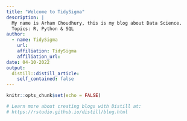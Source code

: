 ```yaml
---
title: "Welcome to TidySigma"
description: |
  My name is Arham Choudhury, this is my blog about Data Science.  
  Topics: R, Python & SQL
author:
  - name: TidySigma 
    url:  
    affiliation: TidySigma
    affiliation_url: 
date: 04-10-2022
output:
  distill::distill_article:
    self_contained: false
---
```


```r
knitr::opts_chunk$set(echo = FALSE)

# Learn more about creating blogs with Distill at:
# https://rstudio.github.io/distill/blog.html

```



